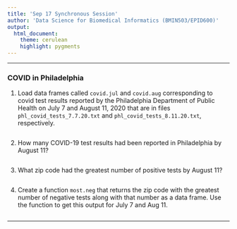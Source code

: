 ```yaml
---
title: 'Sep 17 Synchronous Session'
author: 'Data Science for Biomedical Informatics (BMIN503/EPID600)' 
output: 
  html_document:
    theme: cerulean
    highlight: pygments
---
```


***

### COVID in Philadelphia

1. Load data frames called `covid.jul` and `covid.aug` corresponding to covid test results reported by the Philadelphia Department of Public Health on July 7 and August 11, 2020 that are in files `phl_covid_tests_7.7.20.txt` and `phl_covid_tests_8.11.20.txt`, respectively.

```r
```

2. How many COVID-19 test results had been reported in Philadelphia by August 11? 
```r
```

3. What zip code had the greatest number of positive tests by August 11?
```r
```

4. Create a function `most.neg` that returns the zip code with the greatest number of negative tests along with that number as a data frame. Use the function to get this output for July 7 and Aug 11.
```r
```


***